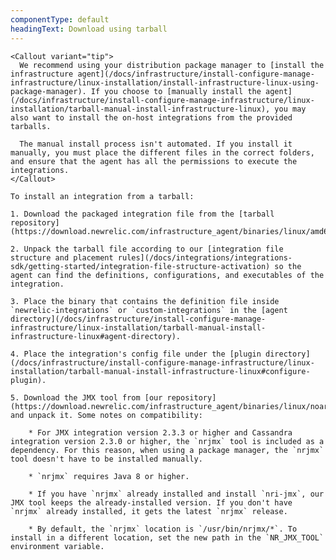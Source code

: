 ```yaml
---
componentType: default
headingText: Download using tarball
---
```



    <Callout variant="tip">
      We recommend using your distribution package manager to [install the infrastructure agent](/docs/infrastructure/install-configure-manage-infrastructure/linux-installation/install-infrastructure-linux-using-package-manager). If you choose to [manually install the agent](/docs/infrastructure/install-configure-manage-infrastructure/linux-installation/tarball-manual-install-infrastructure-linux), you may also want to install the on-host integrations from the provided tarballs.

      The manual install process isn't automated. If you install it manually, you must place the different files in the correct folders, and ensure that the agent has all the permissions to execute the integrations.
    </Callout>

    To install an integration from a tarball:

    1. Download the packaged integration file from the [tarball repository](https://download.newrelic.com/infrastructure_agent/binaries/linux/amd64/).

    2. Unpack the tarball file according to our [integration file structure and placement rules](/docs/integrations/integrations-sdk/getting-started/integration-file-structure-activation) so the agent can find the definitions, configurations, and executables of the integration.

    3. Place the binary that contains the definition file inside `newrelic-integrations` or `custom-integrations` in the [agent directory](/docs/infrastructure/install-configure-manage-infrastructure/linux-installation/tarball-manual-install-infrastructure-linux#agent-directory).

    4. Place the integration's config file under the [plugin directory](/docs/infrastructure/install-configure-manage-infrastructure/linux-installation/tarball-manual-install-infrastructure-linux#configure-plugin).

    5. Download the JMX tool from [our repository](https://download.newrelic.com/infrastructure_agent/binaries/linux/noarch/) and unpack it. Some notes on compatibility:

        * For JMX integration version 2.3.3 or higher and Cassandra integration version 2.3.0 or higher, the `nrjmx` tool is included as a dependency. For this reason, when using a package manager, the `nrjmx` tool doesn't have to be installed manually.

        * `nrjmx` requires Java 8 or higher.

        * If you have `nrjmx` already installed and install `nri-jmx`, our JMX tool keeps the already-installed version. If you don't have `nrjmx` already installed, it gets the latest `nrjmx` release.

        * By default, the `nrjmx` location is `/usr/bin/nrjmx/*`. To install in a different location, set the new path in the `NR_JMX_TOOL` environment variable.
      